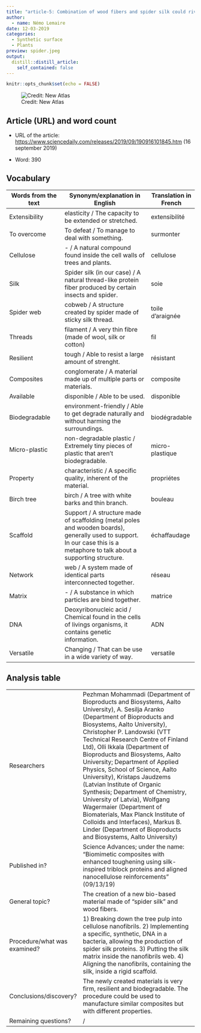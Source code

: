 ```yaml
---
title: "article-5: Combination of wood fibers and spider silk could rival plastic"
author:
  - name: Némo Lemaire
date: 12-03-2019
categories:
  - Synthetic surface
  - Plants
preview: spider.jpeg
output:
  distill::distill_article:
    self_contained: false
---
```


```r
knitr::opts_chunk$set(echo = FALSE)
```

![Credit: New Atlas](spider.jpeg)

## Article (URL) and word count

* URL of the article: <https://www.sciencedaily.com/releases/2019/09/190916101845.htm> (16 september 2019)

* Word: 390

## Vocabulary 

| Words from the text | Synonym/explanation in English | Translation in French|
| ------------------- | ------------------------------ |------------|
| Extensibility | elasticity / The capacity to be extended or stretched. | extensibilité |
| To overcome | To defeat / To manage to deal with something. | surmonter |
| Cellulose | - / A natural compound found inside the cell walls of trees and plants. | cellulose |
| Silk | Spider silk (in our case) / A natural thread-like protein fiber produced by certain insects and spider.| soie |
| Spider web | cobweb / A structure created by spider made of sticky silk thread. | toile d'araignée |
| Threads | filament / A very thin fibre (made of wool, silk or cotton) | fil |
| Resilient | tough / Able to resist a large amount of strenght. | résistant |
| Composites | conglomerate / A material made up of multiple parts or materials. | composite |
| Available | disponible / Able to be used. | disponible |
| Biodegradable | environment-friendly / Able to get degrade naturally and without harming the surroundings. | biodégradable |
| Micro-plastic | non-degradable plastic / Extremely tiny pieces of plastic that aren't biodegradable. | micro-plastique |
| Property | characteristic / A specific quality, inherent of the material. | propriétes |
| Birch tree | birch / A tree with white barks and thin branch. | bouleau |
| Scaffold | Support / A structure made of scaffolding (metal poles and wooden boards), generally used to support. In our case this is a metaphore to talk about a supporting structure. | échaffaudage |
| Network | web / A system made of identical parts interconnected together. | réseau |
| Matrix | - / A substance in which particles are bind together. | matrice |
| DNA | Deoxyribonucleic acid / Chemical found in the cells of livings organisms, it contains genetic information. | ADN |
| Versatile | Changing / That can be use in a wide variety of way. | versatile |

## Analysis table

|                              |                                                                     |
| ---------------------------- | ------------------------------------------------------------------- |
| Researchers                  | Pezhman Mohammadi (Department of Bioproducts and Biosystems, Aalto University), A. Sesilja Aranko (Department of Bioproducts and Biosystems, Aalto University), Christopher P. Landowski (VTT Technical Research Centre of Finland Ltd), Olli Ikkala (Department of Bioproducts and Biosystems, Aalto University; Department of Applied Physics, School of Science, Aalto University), Kristaps Jaudzems (Latvian Institute of Organic Synthesis; Department of Chemistry, University of Latvia), Wolfgang Wagermaier (Department of Biomaterials, Max Planck Institute of Colloids and Interfaces), Markus B. Linder (Department of Bioproducts and Biosystems, Aalto University) |
| Published in?                | Science Advances; under the name: "Biomimetic composites with enhanced toughening using silk-inspired triblock proteins and aligned nanocellulose reinforcements" (09/13/19) |
| General topic?               | The creation of a new bio-based material made of "spider silk" and wood fibers. |
| Procedure/what was examined? | 1) Breaking down the tree pulp into cellulose nanofibrils. 2) Implementing a specific, synthetic, DNA in a bacteria, allowing the production of spider silk proteins. 3) Putting the silk matrix inside the nanofibrils web. 4) Aligning the nanofibrils, containing the silk, inside a rigid scaffold. |
| Conclusions/discovery?       | The newly created materials is very firm, resilient and biodegradable. The procedure could be used to manufacture similar composites but with different properties. |
| Remaining questions?         | / |


